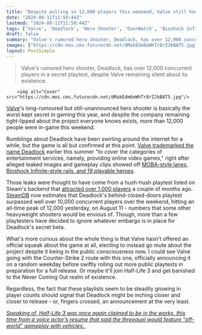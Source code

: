 ```yaml
---
title: "Despite pulling in 12,000 players this weekend, Valve still hasn't acknowledged the Overwatch-style shooter everyone knows it's making"
date: "2024-08-11T11:50:44Z"
lastmod: "2024-08-11T11:50:44Z"
tags: ['Valve', 'Deadlock', 'Hero Shooter', 'OverWatch', 'Bioshock Infinite', 'Dota', 'Counter-Strike 2', 'Half-Life 3']
draft: false
summary: "Valve's rumored hero shooter, Deadlock, has over 12,000 concurrent players in a secret playtest, despite Valve remaining silent about its existence."
images: ["https://cdn.mos.cms.futurecdn.net/dMakEdm6eWhTr8rZJkBAT5.jpg"]
layout: PostSimple
---
```

> Valve's rumored hero shooter, Deadlock, has over 12,000 concurrent players in a secret playtest, despite Valve remaining silent about its existence.


        <img alt="Cover" src="https://cdn.mos.cms.futurecdn.net/dMakEdm6eWhTr8rZJkBAT5.jpg"/>
        
[Valve](https://www.gamesradar.com/tag/valve/)'s long-rumoured but still-unannounced hero shooter is basically the worst kept secret in gaming this year, and despite the company remaining tight-lipped about the project everyone knows exists, more than 12,000 people were in-game this weekend. 

Rumblings about Deadlock have been swirling around the internet for a while, but the game is all but confirmed at this point. [Valve trademarked the name Deadlock](https://www.gamesradar.com/games/third-person-shooter/valve-trademarks-deadlock-the-overwatch-style-hero-shooter-it-wont-acknowledge-but-is-making-no-efforts-to-hide/) earlier this summer "to cover the categories of entertainment services, namely, providing online video games," right after alleged leaked images and gameplay clips showed off [MOBA-style lanes, Bioshock Infinite-style rails, and 19 playable heroes](https://www.gamesradar.com/games/third-person-shooter/valves-rumored-overwatch-rival-has-19-playable-heroes-bioshock-infinite-esque-rails-and-dota-style-lanes-in-allegedly-leaked-footage/). 

Those leaks were thought to have come from a hush-hush playtest listed on Steam's backend that [attracted over 1,000 players](https://www.gamesradar.com/games/third-person-shooter/valves-unannounced-hero-shooter-had-nearly-1000-concurrent-pc-players-over-the-past-24-hours-but-the-developer-is-staying-silent/) a couple of months ago. [SteamDB](https://steamdb.info/app/1422450/charts/) now estimates that Deadlock's behind-closed-doors playtest surpassed well over 10,000 concurrent players over the weekend, hitting an all-time peak of 12,000 yesterday, on August 11 - numbers that some other heavyweight shooters would be envious of. Though, more than a few playtesters have decided to ignore whatever embargo is in place for Deadlock's secret beta.

What's more curious about the whole thing is that Valve hasn't offered an official squeak about the game at all, electing to instead go mute about the project despite it being in the public consciousness now. I could see Valve going with the Counter-Strike 2 route with this one, officially announcing it on a random weekday before swiftly rolling out more public playtests in preparation for a full release. Or maybe it'll join Half-Life 3 and get banished to the Never Coming Out realm of existence. 

Regardless, the fact that these playlists seem to be steadily growing in player counts should signal that Deadlock might be inching closer and closer to release - or, fingers crossed, an announcement at the very least.

[<em>Speaking of, Half-Life 3 was once again claimed to be in the works, this time from a voice actor’s resume that said the threequel would feature “off-world” gameplay with vehicles. </em>](https://www.gamesradar.com/games/fps/half-life-3-once-again-claimed-to-be-in-the-works-this-time-from-a-voice-actors-resume-and-features-off-world-gameplay-with-vehicles/)
        